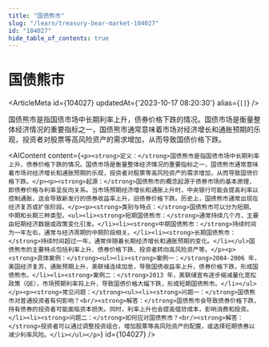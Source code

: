 ```yaml
---
title: "国债熊市"
slug: "/learn/treasury-bear-market-104027"
id: "104027"
hide_table_of_contents: true
---
```



# 国债熊市

<ArticleMeta id={104027} updatedAt={'2023-10-17 08:20:30'} alias={`[]`} />
<div className='border-solid border-b border-t-0 my-4 border-[var(--ifm-color-gray-300)]' />

国债熊市是指国债市场中长期利率上升，债券价格下跌的情况。国债市场是衡量整体经济情况的重要指标之一，国债熊市通常意味着市场对经济增长和通胀预期的乐观，投资者对股票等高风险资产的需求增加，从而导致国债价格下跌。

<AIContent content={`<p><strong>定义：</strong>国债熊市是指国债市场中长期利率上升，债券价格下跌的情况。国债市场是衡量整体经济情况的重要指标之一，国债熊市通常意味着市场对经济增长和通胀预期的乐观，投资者对股票等高风险资产的需求增加，从而导致国债价格下跌。</p><p><strong>起源：</strong>国债熊市的概念起源于债券市场的基本原理，即债券价格与利率呈反向关系。当市场预期经济增长和通胀上升时，中央银行可能会提高利率以控制通胀，这会导致新发行的债券收益率上升，旧债券价格下跌。历史上，国债熊市通常出现在经济复苏或扩张阶段。</p><p><strong>类别与特点：</strong>国债熊市可以分为短期、中期和长期三种类型。<ul><li><strong>短期国债熊市：</strong>通常持续几个月，主要由短期经济数据或政策变化引发。</li><li><strong>中期国债熊市：</strong>持续时间为一年左右，通常与经济周期的中期阶段相关。</li><li><strong>长期国债熊市：</strong>持续时间超过一年，通常伴随着长期经济增长和通胀预期的变化。</li></ul>国债熊市的主要特点包括利率上升、债券价格下跌、投资者转向高风险资产等。</p><p><strong>具体案例：</strong><ul><li><strong>案例一：</strong>2004-2006 年，美国经济复苏，通胀预期上升，美联储连续加息，导致国债收益率上升，债券价格下跌，形成国债熊市。</li><li><strong>案例二：</strong>2013 年，美联储宣布逐步缩减量化宽松政策（QE），市场预期利率将上升，导致国债价格大幅下跌，形成短期国债熊市。</li></ul></p><p><strong>常见问题：</strong><ul><li><strong>问题一：</strong>国债熊市对普通投资者有何影响？<br/><strong>解答：</strong>国债熊市会导致债券价格下跌，持有债券的投资者可能面临资本损失。同时，利率上升也会提高借贷成本，影响消费和投资。</li><li><strong>问题二：</strong>如何应对国债熊市？<br/><strong>解答：</strong>投资者可以通过调整投资组合，增加股票等高风险资产的配置，或选择短期债券以减少利率风险。</li></ul></p>`} id={104027} />
